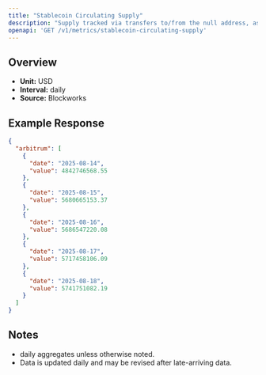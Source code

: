 ```yaml
---
title: "Stablecoin Circulating Supply"
description: "Supply tracked via transfers to/from the null address, as well as distinct issuance and redemption events for supported stablecoins. Circulating supply remove supply held in bridges, token treasuries, and known mint/burn addresses."
openapi: 'GET /v1/metrics/stablecoin-circulating-supply'
---
```


## Overview

- **Unit:** USD
- **Interval:** daily
- **Source:** Blockworks

## Example Response

```json
{
  "arbitrum": [
    {
      "date": "2025-08-14",
      "value": 4842746568.55
    },
    {
      "date": "2025-08-15",
      "value": 5680665153.37
    },
    {
      "date": "2025-08-16",
      "value": 5686547220.08
    },
    {
      "date": "2025-08-17",
      "value": 5717458106.09
    },
    {
      "date": "2025-08-18",
      "value": 5741751082.19
    }
  ]
}
```

## Notes
- daily aggregates unless otherwise noted.
- Data is updated daily and may be revised after late-arriving data.
